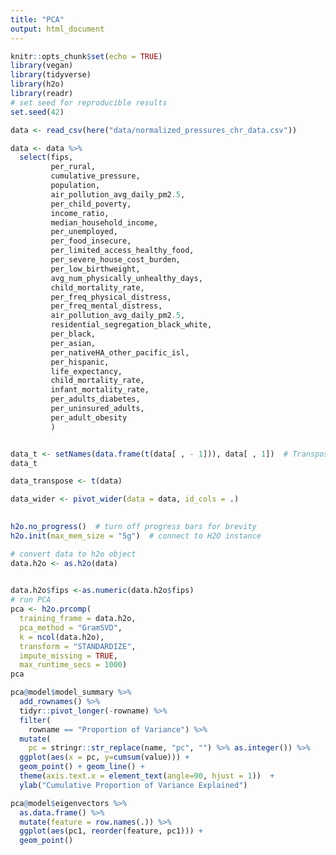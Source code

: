 ```yaml
---
title: "PCA"
output: html_document
---
```


```r
knitr::opts_chunk$set(echo = TRUE)
library(vegan)
library(tidyverse)
library(h2o)
library(readr)
# set seed for reproducible results
set.seed(42)

```


```r
data <- read_csv(here("data/normalized_pressures_chr_data.csv")) 

data <- data %>% 
  select(fips,
         per_rural,
         cumulative_pressure,
         population,
         air_pollution_avg_daily_pm2.5,
         per_child_poverty,
         income_ratio,
         median_household_income,
         per_unemployed,
         per_food_insecure,
         per_limited_access_healthy_food,
         per_severe_house_cost_burden,
         per_low_birthweight,
         avg_num_physically_unhealthy_days,
         child_mortality_rate,
         per_freq_physical_distress,
         per_freq_mental_distress,
         air_pollution_avg_daily_pm2.5,
         residential_segregation_black_white,
         per_black,
         per_asian,
         per_nativeHA_other_pacific_isl,
         per_hispanic,
         life_expectancy,
         child_mortality_rate,
         infant_mortality_rate,
         per_adults_diabetes,
         per_uninsured_adults,
         per_adult_obesity
         )


data_t <- setNames(data.frame(t(data[ , - 1])), data[ , 1])  # Transpose data
data_t 

data_transpose <- t(data)

data_wider <- pivot_wider(data = data, id_cols = .)
 
```

```r
h2o.no_progress()  # turn off progress bars for brevity
h2o.init(max_mem_size = "5g")  # connect to H2O instance
```

```r
# convert data to h2o object
data.h2o <- as.h2o(data)

 
data.h2o$fips <-as.numeric(data.h2o$fips)
# run PCA
pca <- h2o.prcomp(
  training_frame = data.h2o,
  pca_method = "GramSVD",
  k = ncol(data.h2o), 
  transform = "STANDARDIZE", 
  impute_missing = TRUE,
  max_runtime_secs = 1000)
pca
```

```r
pca@model$model_summary %>% 
  add_rownames() %>% 
  tidyr::pivot_longer(-rowname) %>% 
  filter(
    rowname == "Proportion of Variance") %>% 
  mutate(
    pc = stringr::str_replace(name, "pc", "") %>% as.integer()) %>% 
  ggplot(aes(x = pc, y=cumsum(value))) +
  geom_point() + geom_line() +
  theme(axis.text.x = element_text(angle=90, hjust = 1))  +
  ylab("Cumulative Proportion of Variance Explained")
```

```r
pca@model$eigenvectors %>% 
  as.data.frame() %>% 
  mutate(feature = row.names(.)) %>%
  ggplot(aes(pc1, reorder(feature, pc1))) +
  geom_point()
```

